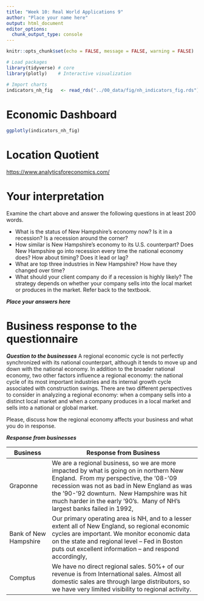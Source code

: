 ```yaml
---
title: "Week 10: Real World Applications 9"
author: "Place your name here"
output: html_document
editor_options: 
  chunk_output_type: console
---
```


```r
knitr::opts_chunk$set(echo = FALSE, message = FALSE, warning = FALSE)

# Load packages
library(tidyverse) # core
library(plotly)    # Interactive visualization

# Import charts
indicators_nh_fig   <- read_rds("../00_data/fig/nh_indicators_fig.rds")
```

# Economic Dashboard

```r
ggplotly(indicators_nh_fig)

```

# Location Quotient

<https://www.analyticsforeconomics.com/>

# Your interpretation

Examine the chart above and answer the following questions in at least 200 words.

-   What is the status of New Hampshire's economy now? Is it in a recession? Is a recession around the corner?
-   How similar is New Hampshire's economy to its U.S. counterpart? Does New Hampshire go into recession every time the national economy does? How about timing? Does it lead or lag?
-   What are top three industries in New Hampshire? How have they changed over time?
-   What should your client company do if a recession is highly likely? The strategy depends on whether your company sells into the local market or produces in the market. Refer back to the textbook.

***Place your answers here***

# Business response to the questionnaire

***Question to the businesses*** A regional economic cycle is not perfectly synchronized with its national counterpart, although it tends to move up and down with the national economy. In addition to the broader national economy, two other factors influence a regional economy: the national cycle of its most important industries and its internal growth cycle associated with construction swings. There are two different perspectives to consider in analyzing a regional economy: when a company sells into a distinct local market and when a company produces in a local market and sells into a national or global market.

Please, discuss how the regional economy affects your business and what you do in response.

***Response from businesses***

| Business              | Response from Business                                                                                                                                                                                                                                                                                     |
|----------------|--------------------------------------------------------|
| Graponne              | We are a regional business, so we are more impacted by what is going on in northern New England.  From my perspective, the '08-'09 recession was not as bad in New England as was the '90-'92 downturn.  New Hampshire was hit much harder in the early '90's.  Many of NH's largest banks failed in 1992, |
| Bank of New Hampshire | Our primary operating area is NH, and to a lesser extent all of New England, so regional economic cycles are important. We monitor economic data on the state and regional level -- Fed in Boston puts out excellent information -- and respond accordingly,                                               |
| Comptus               | We have no direct regional sales. 50%+ of our revenue is from International sales. Almost all domestic sales are through large distributors, so we have very limited visibility to regional activity.                                                                                                      |
